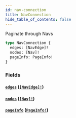 ```yaml
---
id: nav-connection
title: NavConnection
hide_table_of_contents: false
---
```



Paginate through Navs

```graphql
type NavConnection {
  edges: [NavEdge]!
  nodes: [Nav]!
  pageInfo: PageInfo!
}
```


### Fields

#### [`edges`](#) ([`[NavEdge]!`](/developers/demandhq-apis/demand-api/graphql/reference/objects/nav-edge))




#### [`nodes`](#) ([`[Nav]!`](/developers/demandhq-apis/demand-api/graphql/reference/objects/nav))




#### [`pageInfo`](#) ([`PageInfo!`](/developers/demandhq-apis/demand-api/graphql/reference/objects/page-info))






